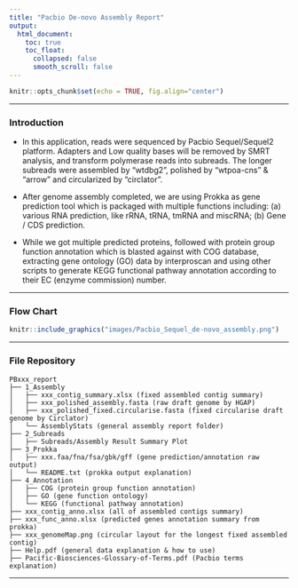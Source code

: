 ```yaml
---
title: "Pacbio De-novo Assembly Report"
output: 
  html_document:
    toc: true
    toc_float:
      collapsed: false
      smooth_scroll: false
---
```


```r
knitr::opts_chunk$set(echo = TRUE, fig.align="center")
```

***

### Introduction

- In this application, reads were sequenced by Pacbio Sequel/Sequel2 platform. Adapters and Low quality bases  will be removed by SMRT analysis, and transform polymerase reads into subreads. The longer subreads were assembled by "wtdbg2", polished by "wtpoa-cns" & "arrow" and circularized by "circlator".

- After genome assembly completed, we are using Prokka as gene prediction tool which is packaged with multiple functions including: (a) various RNA prediction, like rRNA, tRNA, tmRNA and miscRNA; (b) Gene / CDS prediction.

- While we got multiple predicted proteins, followed with protein group function annotation which is blasted against with COG database, extracting gene ontology (GO) data by interproscan and using other scripts to generate KEGG functional pathway annotation according to their EC (enzyme commission) number.

***

### Flow Chart

```r
knitr::include_graphics("images/Pacbio_Sequel_de-novo_assembly.png")
```

***

### File Repository 

```
PBxxx_report
├── 1_Assembly
│   ├── xxx_contig_summary.xlsx (fixed assembled contig summary)
│   ├── xxx_polished_assembly.fasta (raw draft genome by HGAP)
│   ├── xxx_polished_fixed.circularise.fasta (fixed circularise draft genome by Circlator)
│   └── AssemblyStats (general assembly report folder)
├── 2_Subreads
│   ├── Subreads/Assembly Result Summary Plot
├── 3_Prokka
│   ├── xxx.faa/fna/fsa/gbk/gff (gene prediction/annotation raw output)
│   └── README.txt (prokka output explanation)
├── 4_Annotation
│   ├── COG (protein group function annotation)
│   ├── GO (gene function ontology)
│   └── KEGG (functional pathway annotation)
├── xxx_contig_anno.xlsx (all of assembled contigs summary)
├── xxx_func_anno.xlsx (predicted genes annotation summary from prokka)
├── xxx_genomeMap.png (circular layout for the longest fixed assembled contig)
├── Help.pdf (general data explanation & how to use)
├── Pacific-Biosciences-Glossary-of-Terms.pdf (Pacbio terms explanation)
```

***

<!--
```r
summary(cars)
```

## Including Plots

You can also embed plots, for example:

```r
plot(pressure)
```
-->
